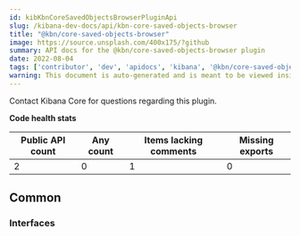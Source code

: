 ```yaml
---
id: kibKbnCoreSavedObjectsBrowserPluginApi
slug: /kibana-dev-docs/api/kbn-core-saved-objects-browser
title: "@kbn/core-saved-objects-browser"
image: https://source.unsplash.com/400x175/?github
summary: API docs for the @kbn/core-saved-objects-browser plugin
date: 2022-08-04
tags: ['contributor', 'dev', 'apidocs', 'kibana', '@kbn/core-saved-objects-browser']
warning: This document is auto-generated and is meant to be viewed inside our experimental, new docs system. Reach out in #docs-engineering for more info.
---
```




Contact Kibana Core for questions regarding this plugin.

**Code health stats**

| Public API count  | Any count | Items lacking comments | Missing exports |
|-------------------|-----------|------------------------|-----------------|
| 2 | 0 | 1 | 0 |

## Common

### Interfaces
<DocDefinitionList data={kbnCoreSavedObjectsBrowserObj.common.interfaces}/>

